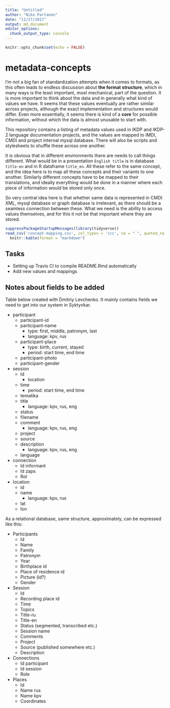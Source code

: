 ```yaml
---
title: "Untitled"
author: "Niko Partanen"
date: "11/17/2017"
output: md_document
editor_options: 
  chunk_output_type: console
---
```


```r
knitr::opts_chunk$set(echo = FALSE)
```


# metadata-concepts

I'm not a big fan of standardization attempts when it comes to formats, as this often leads to endless discussion about **the format structure**, which in many ways is the least important, most mechanical, part of the question. It is more important to think about the data and in generally what kind of values we have. It seems that these values eventually are rather similar across projects, although the exact implementation and structures would differ. Even more essentially, it seems there is kind of a **core** for possible information, without which the data is almost unusable to start with.

This repository contains a listing of metadata values used in IKDP and IKDP-2 language documentation projects, and the values are mapped to IMDI, CMDI and project internal mysql database. There will also be scripts and stylesheets to shuffle these across one another.

It is obvious that in different environments there are needs to call things different. What would be in a presentation `English title` is in database `title-en` and in R dataframe `title_en`. All these refer to the same concept, and the idea here is to map all these concepts and their variants to one another. Similarly different concepts have to be mapped to their translations, and ideally everything would be done in a manner where each piece of information would be stored only once.

So very central idea here is that whether same data is represented in CMDI XML, mysql database or graph database is irrelevant, as there should be a seamless connection between these. What we need is the ability to access values themselves, and for this it not be that important where they are stored.

```r
suppressPackageStartupMessages(library(tidyverse))
read_csv('concept-mapping.csv', col_types = 'ccc', na = " ", quoted_na = TRUE) %>%
  knitr::kable(format = "markdown")
```

## Tasks

- Setting up Travis CI to compile README.Rmd automatically
- Add new values and mappings

## Notes about fields to be added

Table below created with Dmitriy Levchenko. It mainly contains fields we need to get into our system in Syktyvkar.

- participant
    - participant-id
    - participant-name
        - type: first, middle, patronym, last
        - language: kpv, rus
    - participant-place
        - type: birth, current, stayed
        - period: start time, end time
    - participant-photo
    - participant-gender
- session
    - Id
        - location
    - time
        - period: start time, end time
    - tematika
    - title
        - language: kpv, rus, eng
    - status
    - filename
    - comment
        - language: kpv, rus, eng
    - project
    - source
    - description
        - language: kpv, rus, eng
    - language
- connection
    - Id informant
    - Id zaps
    - Rol
- location
    - id
    - name
        - language: kpv, rus
    - lat
    - lon

As a relational database, same structure, approximately, can be expressed like this:

- Participants
    - Id
    - Name
    - Family
    - Patronym
    - Year
    - Birthplace id
    - Place of residence id
    - Picture (id?)
    - Gender
- Session
    - Id
    - Recording place id
    - Time
    - Topics
    - Title-ru
    - Title-en
    - Status (segmented, transcribed etc.)
    - Session name
    - Comments
    - Project
    - Source (published somewhere etc.)
    - Description
- Connections
    - Id participant
    - Id session
    - Role
- Places
    - Id
    - Name rus
    - Name kpv
    - Coordinates

